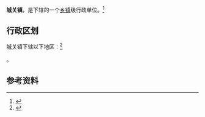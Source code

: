 {{中国乡级行政区|62/12/23/100/000}}

'''城关镇'''，是{{PRC admin/fullname|62/12/23/100/000|3}}下辖的一个[[乡镇|乡镇]]级行政单位。<ref>{{PRC admin/ref sgc|{{PRC admin/parent|62/12/23/100/000}}}}</ref>

== 行政区划 ==

城关镇下辖以下地区：<ref>{{PRC admin/ref sgc|62/12/23/100/000}}</ref>

{{PRC admin/children|62/12/23/100/000}}。

== 参考资料 ==

{{reflist}}

{{行政区划小作品}}
{{PRC admin/navcat|62/12/23/100/000}}